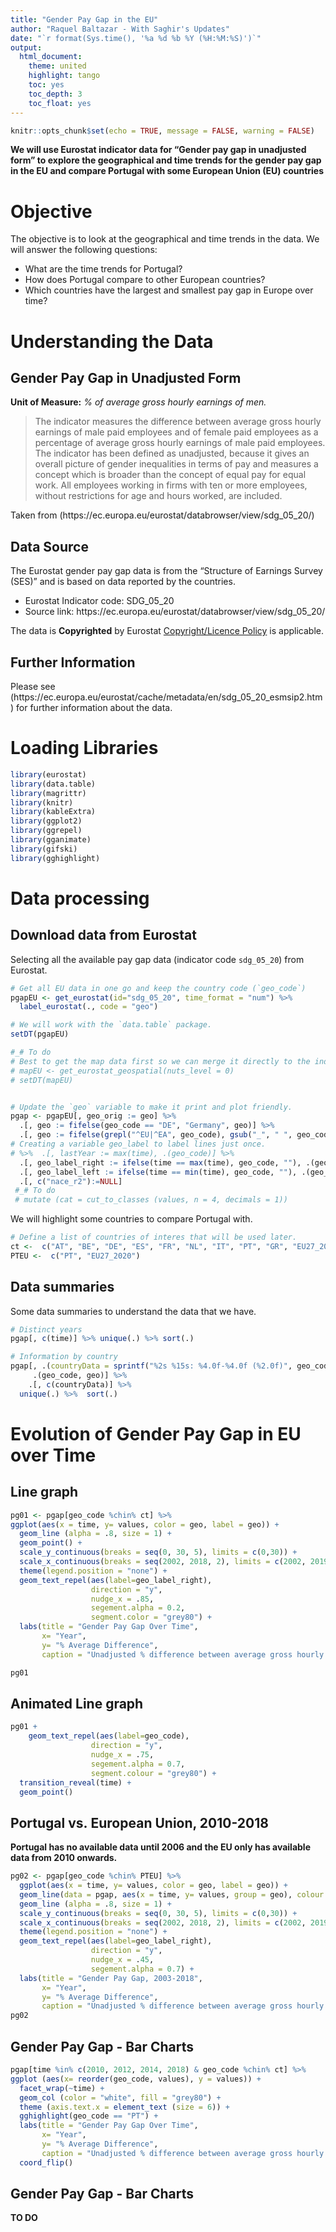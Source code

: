 ```yaml
---
title: "Gender Pay Gap in the EU"
author: "Raquel Baltazar - With Saghir's Updates"
date: "`r format(Sys.time(), '%a %d %b %Y (%H:%M:%S)')`"
output:
  html_document:
    theme: united
    highlight: tango
    toc: yes
    toc_depth: 3
    toc_float: yes
---
```


```r
knitr::opts_chunk$set(echo = TRUE, message = FALSE, warning = FALSE)
```

**We will use Eurostat indicator data for “Gender pay gap in unadjusted form” to explore the geographical and time trends for the gender pay gap in the EU and compare Portugal with some European Union (EU) countries**

# Objective
The objective is to look at the geographical and time trends in the data. We will
answer the following questions:

+ What are the time trends for Portugal?
+ How does Portugal compare to other European countries?
+ Which countries have the largest and smallest pay gap in Europe over time?

# Understanding the Data

## Gender Pay Gap in Unadjusted Form

**Unit of Measure:** *% of average gross hourly earnings of men.*


> The indicator measures the difference between average gross hourly earnings of male paid employees and of female paid employees as a percentage of average gross hourly earnings of male paid employees. The indicator has been defined as unadjusted, because it gives an overall picture of gender inequalities in terms of pay and measures a concept which is broader than the concept of equal pay for equal work. All employees working in firms with ten or more employees, without restrictions for age and hours worked, are included.

Taken from (https://ec.europa.eu/eurostat/databrowser/view/sdg_05_20/)

## Data Source 

The Eurostat gender pay gap data is from the "Structure of Earnings Survey (SES)" and 
is based on data reported by the countries.

+ Eurostat Indicator code: SDG_05_20
+ Source link: https://ec.europa.eu/eurostat/databrowser/view/sdg_05_20/

The data is **Copyrighted** by Eurostat [Copyright/Licence Policy](http://ec.europa.eu/eurostat/statistics-explained/index.php/Copyright/licence_policy) is applicable.

## Further Information

Please see (https://ec.europa.eu/eurostat/cache/metadata/en/sdg_05_20_esmsip2.htm)
for further information about the data.

# Loading Libraries

```r
library(eurostat)
library(data.table)
library(magrittr)
library(knitr)
library(kableExtra)
library(ggplot2)
library(ggrepel)
library(gganimate)
library(gifski)
library(gghighlight)
```

# Data processing

## Download data from Eurostat

Selecting all the available pay gap data (indicator code `sdg_05_20`) from Eurostat.

```r
# Get all EU data in one go and keep the country code (`geo_code`)
pgapEU <- get_eurostat(id="sdg_05_20", time_format = "num") %>% 
  label_eurostat(., code = "geo")

# We will work with the `data.table` package.
setDT(pgapEU)

#_# To do 
# Best to get the map data first so we can merge it directly to the indicator data.
# mapEU <- get_eurostat_geospatial(nuts_level = 0)
# setDT(mapEU)


# Update the `geo` variable to make it print and plot friendly.
pgap <- pgapEU[, geo_orig := geo] %>%
  .[, geo := fifelse(geo_code == "DE", "Germany", geo)] %>%
  .[, geo := fifelse(grepl("^EU|^EA", geo_code), gsub("_", " ", geo_code), geo)] %>% 
# Creating a variable geo_label to label lines just once.
# %>%  .[, lastYear := max(time), .(geo_code)] %>% 
  .[, geo_label_right := ifelse(time == max(time), geo_code, ""), .(geo_code)] %>% 
  .[, geo_label_left := ifelse(time == min(time), geo_code, ""), .(geo_code)] %>% 
  .[, c("nace_r2"):=NULL]
 #_# To do
 # mutate (cat = cut_to_classes (values, n = 4, decimals = 1))
```

We will highlight some countries to compare Portugal with.
```r
# Define a list of countries of interes that will be used later.
ct <-  c("AT", "BE", "DE", "ES", "FR", "NL", "IT", "PT", "GR", "EU27_2020")
PTEU <-  c("PT", "EU27_2020")
```


## Data summaries

Some data summaries to understand the data that we have.

```r
# Distinct years
pgap[, c(time)] %>% unique(.) %>% sort(.)

# Information by country
pgap[, .(countryData = sprintf("%2s %15s: %4.0f-%4.0f (%2.0f)", geo_code, geo, min(time), max(time), .N)),
     .(geo_code, geo)] %>% 
    .[, c(countryData)] %>% 
  unique(.) %>%  sort(.)
```


# Evolution of Gender Pay Gap in EU over Time

## Line graph

```r
pg01 <- pgap[geo_code %chin% ct] %>% 
ggplot(aes(x = time, y= values, color = geo, label = geo)) + 
  geom_line (alpha = .8, size = 1) +
  geom_point() +
  scale_y_continuous(breaks = seq(0, 30, 5), limits = c(0,30)) +
  scale_x_continuous(breaks = seq(2002, 2018, 2), limits = c(2002, 2019)) +
  theme(legend.position = "none") + 
  geom_text_repel(aes(label=geo_label_right),
                  direction = "y",
                  nudge_x = .85,
                  segement.alpha = 0.2,
                  segment.color = "grey80") +
  labs(title = "Gender Pay Gap Over Time",
       x= "Year", 
       y= "% Average Difference",
       caption = "Unadjusted % difference between average gross hourly earnings of male paid employees and of females.")

pg01
```

## Animated Line graph

```r
pg01 +
    geom_text_repel(aes(label=geo_code),
                  direction = "y",
                  nudge_x = .75,
                  segement.alpha = 0.7,
                  segment.colour = "grey80") +
  transition_reveal(time) +
  geom_point()
```

## Portugal vs. European Union, 2010-2018

**Portugal has no available data until 2006 and the EU only has available data from 2010 onwards.**

```r
pg02 <- pgap[geo_code %chin% PTEU] %>% 
  ggplot(aes(x = time, y= values, color = geo, label = geo)) + 
  geom_line(data = pgap, aes(x = time, y= values, group = geo), colour ="grey70", alpha = .5) +
  geom_line (alpha = .8, size = 1) +
  scale_y_continuous(breaks = seq(0, 30, 5), limits = c(0,30)) +
  scale_x_continuous(breaks = seq(2002, 2018, 2), limits = c(2002, 2019)) +
  theme(legend.position = "none") + 
  geom_text_repel(aes(label=geo_label_right),
                  direction = "y",
                  nudge_x = .45,
                  segement.alpha = 0.7) +
  labs(title = "Gender Pay Gap, 2003-2018",
       x= "Year", 
       y= "% Average Difference",
       caption = "Unadjusted % difference between average gross hourly earnings of male paid employees and of females.")
pg02
```

## Gender Pay Gap - Bar Charts

```r
pgap[time %in% c(2010, 2012, 2014, 2018) & geo_code %chin% ct] %>% 
ggplot (aes(x= reorder(geo_code, values), y = values)) + 
  facet_wrap(~time) +
  geom_col (color = "white", fill = "grey80") + 
  theme (axis.text.x = element_text (size = 6)) + 
  gghighlight(geo_code == "PT") +
  labs(title = "Gender Pay Gap Over Time",
       x= "Year", 
       y= "% Average Difference",
       caption = "Unadjusted % difference between average gross hourly earnings of male paid employees and of females.") +
  coord_flip()
```

## Gender Pay Gap - Bar Charts

**TO DO**

